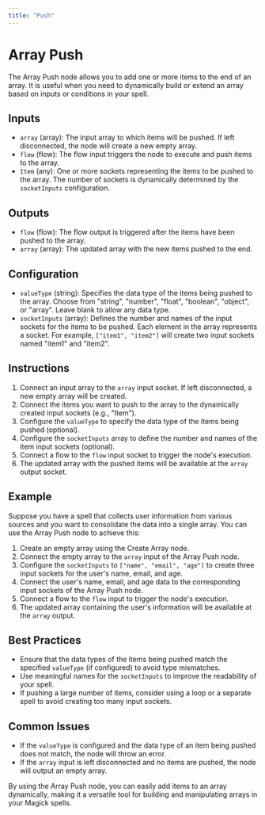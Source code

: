 ```yaml
---
title: "Push"
---
```


# Array Push

The Array Push node allows you to add one or more items to the end of an array. It is useful when you need to dynamically build or extend an array based on inputs or conditions in your spell.

## Inputs

- `array` (array): The input array to which items will be pushed. If left disconnected, the node will create a new empty array.
- `flow` (flow): The flow input triggers the node to execute and push items to the array.
- `Item` (any): One or more sockets representing the items to be pushed to the array. The number of sockets is dynamically determined by the `socketInputs` configuration.

## Outputs

- `flow` (flow): The flow output is triggered after the items have been pushed to the array.
- `array` (array): The updated array with the new items pushed to the end.

## Configuration

- `valueType` (string): Specifies the data type of the items being pushed to the array. Choose from "string", "number", "float", "boolean", "object", or "array". Leave blank to allow any data type.
- `socketInputs` (array): Defines the number and names of the input sockets for the items to be pushed. Each element in the array represents a socket. For example, `["item1", "item2"]` will create two input sockets named "item1" and "item2".

## Instructions

1. Connect an input array to the `array` input socket. If left disconnected, a new empty array will be created.
2. Connect the items you want to push to the array to the dynamically created input sockets (e.g., "Item").
3. Configure the `valueType` to specify the data type of the items being pushed (optional).
4. Configure the `socketInputs` array to define the number and names of the item input sockets (optional).
5. Connect a flow to the `flow` input socket to trigger the node's execution.
6. The updated array with the pushed items will be available at the `array` output socket.

## Example

Suppose you have a spell that collects user information from various sources and you want to consolidate the data into a single array. You can use the Array Push node to achieve this:

1. Create an empty array using the Create Array node.
2. Connect the empty array to the `array` input of the Array Push node.
3. Configure the `socketInputs` to `["name", "email", "age"]` to create three input sockets for the user's name, email, and age.
4. Connect the user's name, email, and age data to the corresponding input sockets of the Array Push node.
5. Connect a flow to the `flow` input to trigger the node's execution.
6. The updated array containing the user's information will be available at the `array` output.

## Best Practices

- Ensure that the data types of the items being pushed match the specified `valueType` (if configured) to avoid type mismatches.
- Use meaningful names for the `socketInputs` to improve the readability of your spell.
- If pushing a large number of items, consider using a loop or a separate spell to avoid creating too many input sockets.

## Common Issues

- If the `valueType` is configured and the data type of an item being pushed does not match, the node will throw an error.
- If the `array` input is left disconnected and no items are pushed, the node will output an empty array.

By using the Array Push node, you can easily add items to an array dynamically, making it a versatile tool for building and manipulating arrays in your Magick spells.